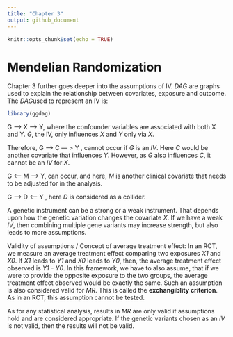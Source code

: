 ```yaml
---
title: "Chapter 3"
output: github_document
---
```


```r
knitr::opts_chunk$set(echo = TRUE)
```

# Mendelian Randomization


Chapter 3 further goes deeper into the assumptions of IV. *DAG* are graphs used to explain the relationship between covariates, exposure and outcome. The *DAG*used to represent an IV is:

```r
library(ggdag)

```


G ----> X -----> Y, where the confounder variables are associated with both X and Y. *G*, the IV, only influences *X* and *Y* only via *X*.

Therefore, G ---> C --- > Y , cannot occur if *G* is an *IV*. Here *C* would be another covariate that influences *Y*. However, as *G* also influences *C*, it cannot be an *IV* for *X*.

G <--- M ---> Y, can occur, and here, *M* is another clinical covariate that needs to be adjusted for in the analysis.

G ---> D <--- Y , here *D* is considered as a collider. 

A genetic instrument can be a strong or a weak instrument. That depends upon how the genetic variation changes the covariate *X*. If we have a weak *IV*, then combining multiple gene variants may increase strength, but also leads to more assumptions. 

Validity of assumptions / Concept of average treatment effect: In an RCT, we measure an average treatment effect comparing two exposures *X1* and *X0*. If *X1* leads to *Y1* and *X0* leads to *Y0*, then, the average treatment effect observed is *Y1 - Y0*. In this framework, we have to also assume, that if we were to provide the opposite exposure to the two groups, the average treatment effect observed would be exactly the same. Such an assumption is also considered valid for *MR*. 
This is called the **exchangiblity criterion**. As in an RCT, this assumption cannot be tested.

As for any statistical analysis, results in *MR* are only valid if assumptions hold and are considered appropriate. If the genetic variants chosen as an *IV* is not valid, then the results will not be valid.

 


